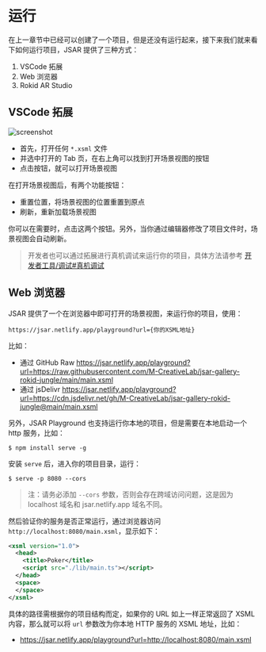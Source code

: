 # 运行

在上一章节中已经可以创建了一个项目，但是还没有运行起来，接下来我们就来看下如何运行项目，JSAR 提供了三种方式：

1. VSCode 拓展
2. Web 浏览器
3. Rokid AR Studio

## VSCode 拓展

![screenshot](howto-run-project.png)

- 首先，打开任何 `*.xsml` 文件
- 并选中打开的 Tab 页，在右上角可以找到打开场景视图的按钮
- 点击按钮，就可以打开场景视图

在打开场景视图后，有两个功能按钮：

- 重置位置，将场景视图的位置重置到原点
- 刷新，重新加载场景视图

你可以在需要时，点击这两个按钮。另外，当你通过编辑器修改了项目文件时，场景视图会自动刷新。

> 开发者也可以通过拓展进行真机调试来运行你的项目，具体方法请参考 [开发者工具/调试#真机调试](developer-tools/debugging#真机调试)

## Web 浏览器

JSAR 提供了一个在浏览器中即可打开的场景视图，来运行你的项目，使用：

```
https://jsar.netlify.app/playground?url={你的XSML地址}
```

比如：

- 通过 GitHub Raw https://jsar.netlify.app/playground?url=https://raw.githubusercontent.com/M-CreativeLab/jsar-gallery-rokid-jungle/main/main.xsml
- 通过 jsDelivr https://jsar.netlify.app/playground?url=https://cdn.jsdelivr.net/gh/M-CreativeLab/jsar-gallery-rokid-jungle@main/main.xsml

另外，JSAR Playground 也支持运行你本地的项目，但是需要在本地启动一个 http 服务，比如：

```
$ npm install serve -g
```

安装 `serve` 后，进入你的项目目录，运行：

```
$ serve -p 8080 --cors
```

> 注：请务必添加 `--cors` 参数，否则会存在跨域访问问题，这是因为 localhost 域名和 jsar.netlify.app 域名不同。

然后验证你的服务是否正常运行，通过浏览器访问 `http://localhost:8080/main.xsml`，显示如下：

```xml
<xsml version="1.0">
  <head>
    <title>Poker</title>
    <script src="./lib/main.ts"></script>
  </head>
  <space>
  </space>
</xsml>
```

具体的路径需根据你的项目结构而定，如果你的 URL 如上一样正常返回了 XSML 内容，那么就可以将 `url` 参数改为你本地 HTTP 服务的 XSML 地址，比如：

- https://jsar.netlify.app/playground?url=http://localhost:8080/main.xsml
